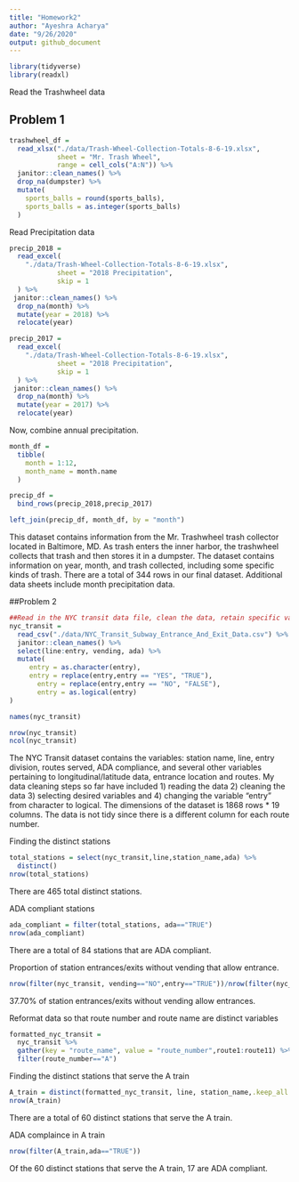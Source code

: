 ```yaml
---
title: "Homework2"
author: "Ayeshra Acharya"
date: "9/26/2020"
output: github_document
---
```


```r
library(tidyverse)
library(readxl)
```
Read the Trashwheel data 

## Problem 1
```r
trashwheel_df = 
  read_xlsx("./data/Trash-Wheel-Collection-Totals-8-6-19.xlsx",
            sheet = "Mr. Trash Wheel",
            range = cell_cols("A:N")) %>%
  janitor::clean_names() %>%
  drop_na(dumpster) %>%
  mutate(
    sports_balls = round(sports_balls),
    sports_balls = as.integer(sports_balls)
  )
```

Read Precipitation data

```r
precip_2018 = 
  read_excel(
    "./data/Trash-Wheel-Collection-Totals-8-6-19.xlsx",
            sheet = "2018 Precipitation", 
            skip = 1
  ) %>%
 janitor::clean_names() %>%
  drop_na(month) %>%
  mutate(year = 2018) %>%
  relocate(year)

precip_2017 = 
  read_excel(
    "./data/Trash-Wheel-Collection-Totals-8-6-19.xlsx",
            sheet = "2018 Precipitation", 
            skip = 1
  ) %>%
 janitor::clean_names() %>%
  drop_na(month) %>%
  mutate(year = 2017) %>%
  relocate(year)
```

Now, combine annual precipitation. 
```r
month_df = 
  tibble(
    month = 1:12,
    month_name = month.name
  )

precip_df = 
  bind_rows(precip_2018,precip_2017)

left_join(precip_df, month_df, by = "month")
``` 

This dataset contains information from the Mr. Trashwheel trash collector located in Baltimore, MD. As trash enters the inner harbor, the trashwheel collects that trash and then stores it in a dumpster. The dataset contains information on year, month, and trash collected, including some specific kinds of trash. There are a total of 344 rows in our final dataset. Additional data sheets include month precipitation data. 

##Problem 2
```r
##Read in the NYC transit data file, clean the data, retain specific variables and convert the variable entry from character to logic.##  
nyc_transit = 
  read_csv("./data/NYC_Transit_Subway_Entrance_And_Exit_Data.csv") %>%
  janitor::clean_names() %>%
  select(line:entry, vending, ada) %>%
  mutate(
     entry = as.character(entry),
     entry = replace(entry,entry == "YES", "TRUE"),
       entry = replace(entry,entry == "NO", "FALSE"),
       entry = as.logical(entry)
)
```

```r
names(nyc_transit)
```
```r
nrow(nyc_transit)
ncol(nyc_transit)
```
The NYC Transit dataset contains the variables: station name, line, entry division, routes served, ADA compliance, and several other variables pertaining to longitudinal/latitude data, entrance location and routes. My data cleaning steps so far have included 1) reading the data 2) cleaning the data 3) selecting desired variables and 4) changing the variable "entry" from character to logical. The dimensions of the 
dataset is 1868 rows * 19 columns. The data is not tidy since there is a different column for each route number. 

Finding the distinct stations 
```r
total_stations = select(nyc_transit,line,station_name,ada) %>%
  distinct()
nrow(total_stations)
```
There are 465 total distinct stations. 

ADA compliant stations 
```r
ada_compliant = filter(total_stations, ada=="TRUE")
nrow(ada_compliant)
```
There are a total of 84 stations that are ADA compliant. 

Proportion of station entrances/exits without vending that allow entrance. 
```r
nrow(filter(nyc_transit, vending=="NO",entry=="TRUE"))/nrow(filter(nyc_transit,vending=="NO"))
```
37.70% of station entrances/exits without vending allow entrances. 

Reformat data so that route number and route name are distinct variables
```r
formatted_nyc_transit = 
  nyc_transit %>%
  gather(key = "route_name", value = "route_number",route1:route11) %>%
  filter(route_number=="A")
```

Finding the distinct stations that serve the A train 
```r
A_train = distinct(formatted_nyc_transit, line, station_name,.keep_all = TRUE)
nrow(A_train)
```
There are a total of 60 distinct stations that serve the A train. 

ADA complaince in A train
```r
nrow(filter(A_train,ada=="TRUE"))
```
Of the 60 distinct stations that serve the A train, 17 are ADA compliant. 


